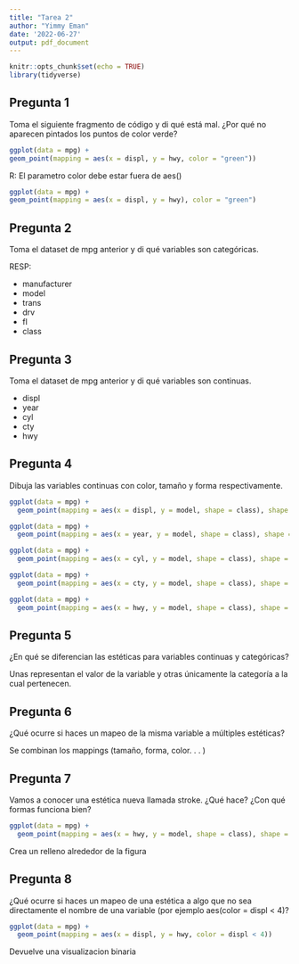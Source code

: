 ```yaml
---
title: "Tarea 2"
author: "Yimmy Eman"
date: '2022-06-27'
output: pdf_document
---
```


```r
knitr::opts_chunk$set(echo = TRUE)
library(tidyverse)
```

## Pregunta 1
Toma el siguiente fragmento de código y di qué está mal. ¿Por qué no aparecen pintados los puntos de color
verde?

```r
ggplot(data = mpg) +
geom_point(mapping = aes(x = displ, y = hwy, color = "green"))
```


R: El parametro color debe estar fuera de aes()

```r
ggplot(data = mpg) +
geom_point(mapping = aes(x = displ, y = hwy), color = "green")
```

## Pregunta 2
Toma el dataset de mpg anterior y di qué variables son categóricas.

RESP:

- manufacturer
- model 
- trans
- drv
- fl
- class

## Pregunta 3
Toma el dataset de mpg anterior y di qué variables son continuas.

- displ
- year
- cyl
- cty
- hwy


## Pregunta 4
Dibuja las variables continuas con color, tamaño y forma respectivamente.

```r
ggplot(data = mpg) + 
  geom_point(mapping = aes(x = displ, y = model, shape = class), shape = 21, size = 3, color = "yellow", fill = "blue")

ggplot(data = mpg) + 
  geom_point(mapping = aes(x = year, y = model, shape = class), shape = 21, size = 3, color = "yellow", fill = "blue")

ggplot(data = mpg) + 
  geom_point(mapping = aes(x = cyl, y = model, shape = class), shape = 21, size = 3, color = "yellow", fill = "blue")

ggplot(data = mpg) + 
  geom_point(mapping = aes(x = cty, y = model, shape = class), shape = 21, size = 3, color = "yellow", fill = "blue")

ggplot(data = mpg) + 
  geom_point(mapping = aes(x = hwy, y = model, shape = class), shape = 21, size = 3, color = "yellow", fill = "blue")
```


## Pregunta 5
¿En qué se diferencian las estéticas para variables continuas y categóricas?

Unas representan el valor de la variable y otras únicamente la categoría a la cual pertenecen.

## Pregunta 6
¿Qué ocurre si haces un mapeo de la misma variable a múltiples estéticas?

Se combinan los mappings (tamaño, forma, color. . . )


## Pregunta 7
Vamos a conocer una estética nueva llamada stroke. ¿Qué hace? ¿Con qué formas funciona bien?

```r
ggplot(data = mpg) + 
  geom_point(mapping = aes(x = hwy, y = model, shape = class), shape = 21, stroke = 3, size = 3, color = "yellow", fill = "blue")
```
Crea un relleno alrededor de la figura

## Pregunta 8
¿Qué ocurre si haces un mapeo de una estética a algo que no sea directamente el nombre de una variable
(por ejemplo aes(color = displ < 4)?


```r
ggplot(data = mpg) + 
  geom_point(mapping = aes(x = displ, y = hwy, color = displ < 4))
```

Devuelve una visualizacion binaria